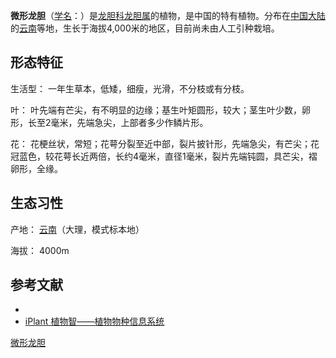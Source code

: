 {{Speciesbox
| name = 微形龙胆
| status = 
| status_system = 
| image =
| genus = Gentiana
| species = microphyta
| authority = Franch.
}}

'''微形龙胆'''（[[学名|学名]]：{{lang|la|''Gentiana microphyta''}}）是[[龙胆科|龙胆科]][[龙胆属|龙胆属]]的植物，是中国的特有植物。分布在[[中国大陆|中国大陆]]的[[云南|云南]]等地，生长于海拔4,000米的地区，目前尚未由人工引种栽培。

== 形态特征 ==
生活型：	一年生草本，低矮，细瘦，光滑，不分枝或有分枝。

叶：	叶先端有芒尖，有不明显的边缘；基生叶矩圆形，较大；茎生叶少数，卵形，长至2毫米，先端急尖，上部者多少作鳞片形。

花：	花梗丝状，常短；花萼分裂至近中部，裂片披针形，先端急尖，有芒尖；花冠蓝色，较花萼长近两倍，长约4毫米，直径1毫米，裂片先端钝圆，具芒尖，褶卵形，全缘。

== 生态习性 ==
产地：	[[云南省|云南]]（大理，模式标本地）

海拔：	4000m

== 参考文献 ==
<div class="references-small">
* {{cite web| url =http://www.bioinfo.cn/db05/KmzwSpecies.php?action=view&id=8057| title =微形龙胆| work =《中国高等植物数据库全库》| publisher =中国科学院微生物研究所| author =昆明植物研究所| accessdate =2009-02-24| deadurl =yes| archiveurl =https://web.archive.org/web/20160305014555/http://www.bioinfo.cn/db05/KmzwSpecies.php?action=view&id=8057| archivedate =2016-03-05}}
* [http://www.iplant.cn/info/%E5%BE%AE%E5%BD%A2%E9%BE%99%E8%83%86 iPlant 植物智——植物物种信息系统]
</div>
{{Taxonbar|from=Q11071354}}

[[Category:龙胆属|微形龙胆]]


{{植物小作品}}
